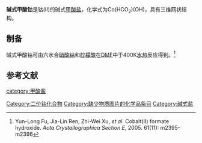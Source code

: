 {{chembox
| Verifiedfields = 
| Watchedfields = 
| verifiedrevid = 
| Name = 碱式甲酸钴
| ImageFile = 
| ImageSize = 
| ImageName = 
| IUPACName = 
| OtherNames = 羟基甲酸钴
|Section1={{Chembox Identifiers
| CASNo_Ref = {{cascite|correct|CAS}}
| CASNo = 880000-02-2
| UNII_Ref = 
| UNII = 
| EINECS = 
| PubChem = 
| InChI = 
| SMILES = 
  }}
|Section3={{Chembox Properties
| Formula = Co(HCO<sub>2</sub>)(OH)
| MolarMass = 120.96
| Appearance = 红色固体
| Solubility = 
| MeltingPt = 
| MeltingPt_notes = 
  }}
}}
'''碱式甲酸钴'''是钴(II)的碱式[[甲酸盐|甲酸盐]]，化学式为Co(HCO<sub>2</sub>)(OH)，具有三维网状结构。

==制备==
碱式甲酸钴可由六水合[[硝酸钴|硝酸钴]]和[[柠檬酸|柠檬酸]]在[[DMF|DMF]]中于400K[[水热法|水热]]反应得到。<ref>Yun-Long Fu, Jia-Lin Ren, Zhi-Wei Xu, ''et al''. Cobalt(II) formate hydroxide. ''Acta Crystallographica Section E'', 2005. 61(11): m2395-m2396</ref>

==参考文献==
{{reflist}}

{{甲酸盐}}
[[Category:二价钴化合物|Category:二价钴化合物]]
[[category:甲酸盐|category:甲酸盐]]
[[Category:缺少物质图片的化学品条目|Category:缺少物质图片的化学品条目]]
[[Category:碱式盐|Category:碱式盐]]